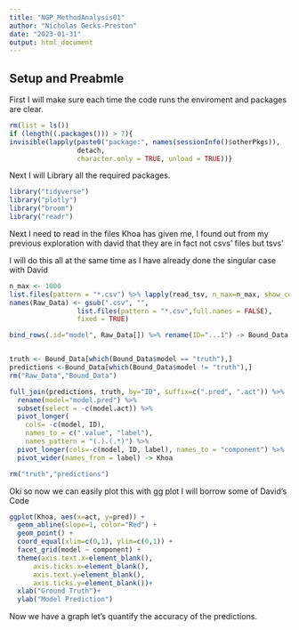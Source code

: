 ```yaml
---
title: "NGP_MethodAnalysis01"
author: "Nicholas Gecks-Preston"
date: "2023-01-31"
output: html_document
---
```


## Setup and Preabmle
First I will make sure each time the code runs the enviroment and packages are clear.

```r
rm(list = ls())
if (length((.packages())) > 7){
invisible(lapply(paste0("package:", names(sessionInfo()$otherPkgs)),
                 detach,
                 character.only = TRUE, unload = TRUE))}
```

Next I will Library all the required packages.

```r
library("tidyverse")
library("plotly")
library("broom")
library("readr")
```

Next I need to read in the files Khoa has given me, I found out from my previous exploration with david that they are in fact not csvs' files but tsvs'

I will do this all at the same time as I have already done the singular case with David

```r
n_max <- 1000
list.files(pattern = "*.csv") %>% lapply(read_tsv, n_max=n_max, show_col_types = FALSE) -> Raw_Data
names(Raw_Data) <- gsub(".csv", "",
                 list.files(pattern = "*.csv",full.names = FALSE),
                 fixed = TRUE)

bind_rows(.id="model", Raw_Data[]) %>% rename(ID="...1") -> Bound_Data


truth <- Bound_Data[which(Bound_Data$model == "truth"),]
predictions <-Bound_Data[which(Bound_Data$model != "truth"),]
rm("Raw_Data","Bound_Data")

full_join(predictions, truth, by="ID", suffix=c(".pred", ".act")) %>% 
  rename(model="model.pred") %>% 
  subset(select = -c(model.act)) %>%
  pivot_longer(
    cols= -c(model, ID), 
    names_to = c(".value", "label"), 
    names_pattern = "(.).(.*)") %>%
  pivot_longer(cols=-c(model, ID, label), names_to = "component") %>%
  pivot_wider(names_from = label) -> Khoa

rm("truth","predictions")

```

Oki so now we can easily plot this with gg plot I will borrow some of David's Code

```r
ggplot(Khoa, aes(x=act, y=pred)) +
  geom_abline(slope=1, color="Red") + 
  geom_point() + 
  coord_equal(xlim=c(0,1), ylim=c(0,1)) + 
  facet_grid(model ~ component) +
  theme(axis.text.x=element_blank(),
      axis.ticks.x=element_blank(),
      axis.text.y=element_blank(),
      axis.ticks.y=element_blank())+
  xlab("Ground Truth")+
  ylab("Model Prediction")
```

Now we have a graph let's quantify the accuracy of the predictions.



